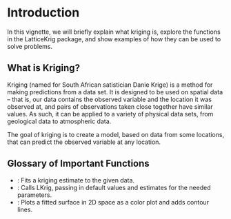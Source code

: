 # Introduction

In this vignette, we will briefly explain what kriging is, explore the functions in the LatticeKrig package, and show examples of how they can be used to solve problems.

## What is Kriging?

Kriging (named for South African satistician Danie Krige) is a method for making predictions from a data set. It is designed to be used on spatial data -- that is, our data contains the observed variable and the location it was observed at, and pairs of observations taken close together have similar values. As such, it can be applied to a variety of physical data sets, from geological data to atmospheric data.

The goal of kriging is to create a model, based on data from some locations, that can predict the observed variable at any location. 

## Glossary of Important Functions

* \ttt{LKrig}: Fits a kriging estimate to the given data.
* \ttt{LatticeKrig}: Calls LKrig, passing in default values and estimates for the needed parameters.
* \ttt{surface}: Plots a fitted surface in 2D space as a color plot and adds contour lines.

\begin{itemize}
\item hi
\end{itemize}